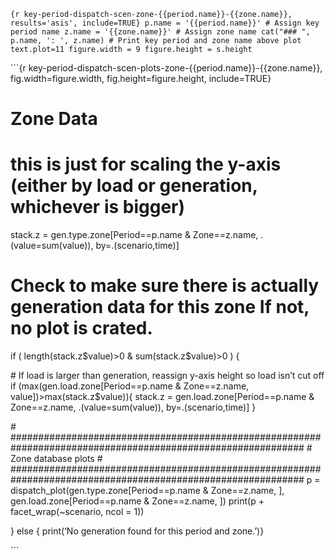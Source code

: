 
```{r key-period-dispatch-scen-zone-{{period.name}}-{{zone.name}}, results='asis', include=TRUE}
p.name = '{{period.name}}' # Assign key period name
z.name = '{{zone.name}}' # Assign zone name
cat("### ", p.name, ': ', z.name) # Print key period and zone name above plot
text.plot=11
figure.width = 9
figure.height = s.height
```

```{r key-period-dispatch-scen-plots-zone-{{period.name}}-{{zone.name}}, fig.width=figure.width, fig.height=figure.height, include=TRUE}

# ###############################################################################
# Zone Data
# ###############################################################################   

# this is just for scaling the y-axis (either by load or generation, whichever is bigger)
stack.z = gen.type.zone[Period==p.name & Zone==z.name, .(value=sum(value)), by=.(scenario,time)]

# Check to make sure there is actually generation data for this zone If not, no plot is crated.
if ( length(stack.z$value)>0 & sum(stack.z$value)>0 ) {
  
  # If load is larger than generation, reassign y-axis height so load isn't cut off 
  if (max(gen.load.zone[Period==p.name & Zone==z.name, value])>max(stack.z$value)){
    stack.z = gen.load.zone[Period==p.name & Zone==z.name, .(value=sum(value)), by=.(scenario,time)]
  }
  
  # #############################################################################################################
  # Zone database plots
  # #############################################################################################################
  p = dispatch_plot(gen.type.zone[Period==p.name & Zone==z.name, ], 
                    gen.load.zone[Period==p.name & Zone==z.name, ])
  print(p + facet_wrap(~scenario, ncol = 1))
  
} else { print('No generation found for this period and zone.')}

```



